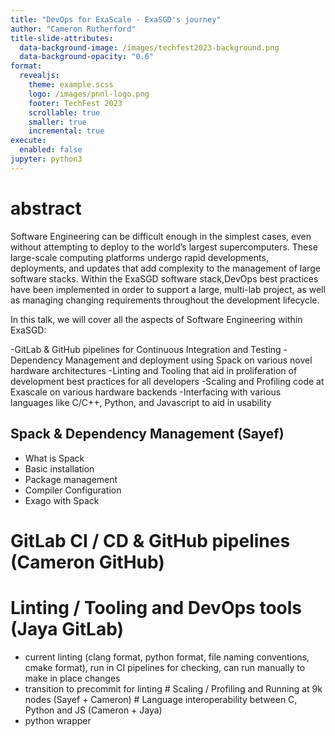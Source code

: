 ```yaml
---
title: "DevOps for ExaScale - ExaSGD's journey"
author: "Cameron Rutherford"
title-slide-attributes:
  data-background-image: /images/techfest2023-background.png
  data-background-opacity: "0.6"
format:
  revealjs:
    theme: example.scss
    logo: /images/pnnl-logo.png
    footer: TechFest 2023
    scrollable: true
    smaller: true
    incremental: true
execute:
  enabled: false
jupyter: python3
---
```



# abstract

Software Engineering can be difficult enough in the simplest cases, even without attempting to deploy to the world’s largest supercomputers.
These large-scale computing platforms undergo rapid developments, deployments, and updates that add complexity to the management of large software stacks.
Within the ExaSGD software stack,DevOps best practices have been implemented in order to support a large, multi-lab project, as well as managing changing requirements throughout the development lifecycle.

In this talk, we will cover all the aspects of Software Engineering within ExaSGD: 

-GitLab & GitHub pipelines for Continuous Integration and Testing
-Dependency Management and deployment using Spack on various novel hardware architectures
-Linting and Tooling that aid in proliferation of development best practices for all developers
-Scaling and Profiling code at Exascale on various hardware backends
-Interfacing with various languages like C/C++, Python, and Javascript to aid in usability

## Spack & Dependency Management (Sayef)
- What is Spack
- Basic installation
- Package management
- Compiler Configuration
- Exago with Spack

# GitLab CI / CD & GitHub pipelines (Cameron GitHub)
# Linting / Tooling and DevOps tools (Jaya GitLab)
  - current linting (clang format, python format, file naming conventions, cmake format), run in CI pipelines for checking, can run manually to make in place changes
  - transition to precommit for linting 
# Scaling / Profiling and Running at 9k nodes (Sayef + Cameron)
# Language interoperability between C, Python and JS (Cameron + Jaya)
  - python wrapper
